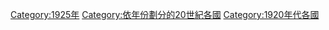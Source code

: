[[Category:1925年|Category:1925年]]
[[Category:依年份劃分的20世紀各國|Category:依年份劃分的20世紀各國]]
[[Category:1920年代各國|Category:1920年代各國]]